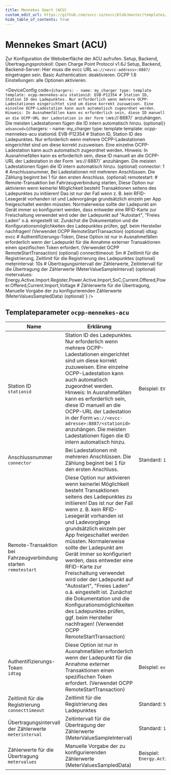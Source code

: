 ```yaml
---
title: Mennekes Smart (ACU)
custom_edit_url: https://github.com/evcc-io/evcc/blob/master/templates/definition/charger/ocpp-mennekes-acu.yaml
hide_table_of_contents: true
---
```



# Mennekes Smart (ACU)

<div className="device-detail-container">
  <div className="device-detail-content">
    <DeviceFeatures features="rfid,sponsorship" />

Zur Konfiguration die Weboberfläche der ACU aufrufen.
Setup, Backend, Übertragungsprotokoll: Open Charge Point Protocol v1.6J
Setup, Backend, Backend-Server: Hier muss die evcc URL `ws://<evcc-address>:8887/` eingetragen sein. Basic Authentication: deaktivieren. OCPP 1.6 Einstellungen: alle Optionen aktivieren.


<DeviceConfig code={`chargers:
    - name: my_charger
      type: template
      template: ocpp-mennekes-acu
      stationid: EVB-P12354 # Station ID, Station ID des Ladepunktes. Nur erforderlich wenn mehrere OCPP-Ladestationen eingerichtet sind um diese korrekt zuzuweisen. Eine einzelne OCPP-Ladestation kann auch automatisch zugeordnet werden. Hinweis: In Ausnahmefällen kann es erforderlich sein, diese ID manuell an die OCPP-URL der Ladestation in der Form \`ws://<evcc-adresse>:8887/<stationid>\` anzuhängen. Die meisten Ladestationen fügen die ID intern automatisch hinzu. (optional)`} advanced={`chargers:
    - name: my_charger
      type: template
      template: ocpp-mennekes-acu
      stationid: EVB-P12354 # Station ID, Station ID des Ladepunktes. Nur erforderlich wenn mehrere OCPP-Ladestationen eingerichtet sind um diese korrekt zuzuweisen. Eine einzelne OCPP-Ladestation kann auch automatisch zugeordnet werden. Hinweis: In Ausnahmefällen kann es erforderlich sein, diese ID manuell an die OCPP-URL der Ladestation in der Form \`ws://<evcc-adresse>:8887/<stationid>\` anzuhängen. Die meisten Ladestationen fügen die ID intern automatisch hinzu. (optional)
      connector: 1 # Anschlussnummer, Bei Ladestationen mit mehreren Anschlüssen. Die Zählung beginnt bei 1 für den ersten Anschluss. (optional)
      remotestart: # Remote-Transaktion bei Fahrzeugverbindung starten, Diese Option nur aktivieren wenn keinerlei Möglichkeit besteht Transaktionen seitens des Ladepunktes zu initiieren! Das ist nur der Fall wenn z. B. kein RFID-Lesegerät vorhanden ist und Ladevorgänge grundsätzlich einzeln per App freigeschaltet werden müssten. Normalerweise sollte der Ladepunkt am Gerät immer so konfiguriert werden, dass entweder eine RFID-Karte zur Freischaltung verwendet wird oder der Ladepunkt auf "Autostart", "Freies Laden" o.ä. eingestellt ist. Zunächst die Dokumentation und die Konfigurationsmöglichkeiten des Ladepunktes prüfen, ggf. beim Hersteller nachfragen! (Verwendet OCPP RemoteStartTransaction) (optional)
      idtag: evcc # Authentifizierungs-Token, Diese Option ist nur in Ausnahmefällen erforderlich wenn der Ladepunkt für die Annahme externer Transaktionen einen spezifischen Token erfordert. (Verwendet OCPP RemoteStartTransaction) (optional)
      connecttimeout: 5m # Zeitlimit für die Registrierung, Zeitlimit für die Registrierung des Ladepunktes (optional)
      meterinterval: 10s # Übertragungsintervall der Zählerwerte, Zeitintervall für die Übertragung der Zählerwerte (MeterValueSampleInterval) (optional)
      metervalues: Energy.Active.Import.Register,Power.Active.Import,SoC,Current.Offered,Power.Offered,Current.Import,Voltage # Zählerwerte für die Übertragung, Manuelle Vorgabe der zu konfigurierenden Zählerwerte (MeterValuesSampledData) (optional)`} />
  </div>
  <div className="device-detail-icon">
    <evcc-icon
      type="charger"
      name="mennekes-smart-acu"
      size="400px"
      alt="Mennekes Smart (ACU)"
      className="device-detail-icon-img"
    ></evcc-icon>
  </div>
</div>

## Templateparameter `ocpp-mennekes-acu`

| Name | Erklärung | Wert | Optional |
|-----------|-----------|------|----------|
| Station ID<br/>`stationid` | Station ID des Ladepunktes. Nur erforderlich wenn mehrere OCPP-Ladestationen eingerichtet sind um diese korrekt zuzuweisen. Eine einzelne OCPP-Ladestation kann auch automatisch zugeordnet werden. Hinweis: In Ausnahmefällen kann es erforderlich sein, diese ID manuell an die OCPP-URL der Ladestation in der Form `ws://<evcc-adresse>:8887/<stationid>` anzuhängen. Die meisten Ladestationen fügen die ID intern automatisch hinzu. | Beispiel: `EVB-P12354` | nein |
| Anschlussnummer<br/>`connector` | Bei Ladestationen mit mehreren Anschlüssen. Die Zählung beginnt bei 1 für den ersten Anschluss. | Standard: `1` | nein |
| Remote-Transaktion bei Fahrzeugverbindung starten<br/>`remotestart` | Diese Option nur aktivieren wenn keinerlei Möglichkeit besteht Transaktionen seitens des Ladepunktes zu initiieren! Das ist nur der Fall wenn z. B. kein RFID-Lesegerät vorhanden ist und Ladevorgänge grundsätzlich einzeln per App freigeschaltet werden müssten. Normalerweise sollte der Ladepunkt am Gerät immer so konfiguriert werden, dass entweder eine RFID-Karte zur Freischaltung verwendet wird oder der Ladepunkt auf "Autostart", "Freies Laden" o.ä. eingestellt ist. Zunächst die Dokumentation und die Konfigurationsmöglichkeiten des Ladepunktes prüfen, ggf. beim Hersteller nachfragen! (Verwendet OCPP RemoteStartTransaction) |  | nein |
| Authentifizierungs-Token<br/>`idtag` | Diese Option ist nur in Ausnahmefällen erforderlich wenn der Ladepunkt für die Annahme externer Transaktionen einen spezifischen Token erfordert. (Verwendet OCPP RemoteStartTransaction) | Beispiel: `evcc` | nein |
| Zeitlimit für die Registrierung<br/>`connecttimeout` | Zeitlimit für die Registrierung des Ladepunktes | Standard: `5m` | nein |
| Übertragungsintervall der Zählerwerte<br/>`meterinterval` | Zeitintervall für die Übertragung der Zählerwerte (MeterValueSampleInterval) | Standard: `10s` | nein |
| Zählerwerte für die Übertragung<br/>`metervalues` | Manuelle Vorgabe der zu konfigurierenden Zählerwerte (MeterValuesSampledData) | Beispiel: `Energy.Active.Import.Register,Power.Active.Import,SoC,Current.Offered,Power.Offered,Current.Import,Voltage` | nein |

<SponsorshipRequired />

